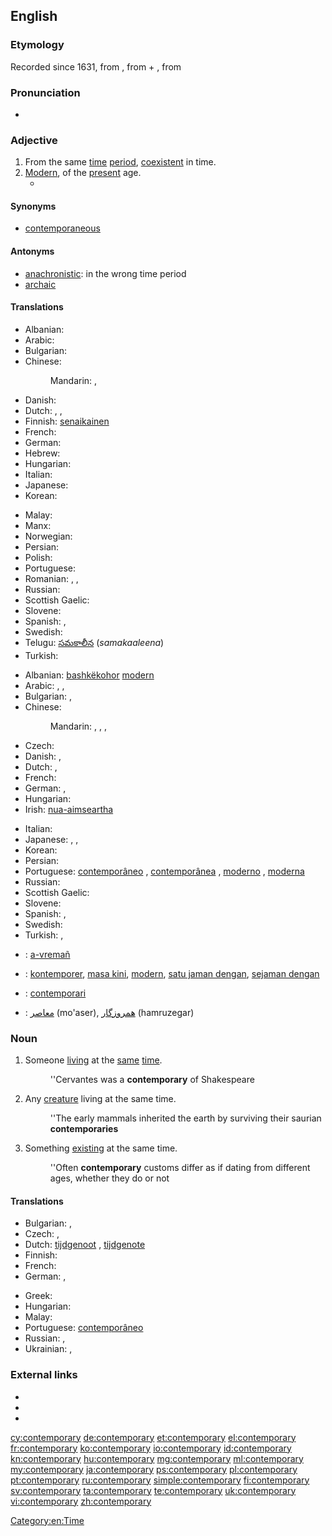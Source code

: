 ==English==

===Etymology===
Recorded since 1631, from {{etyl|ML.}} {{term|lang=la|contemporarius}}<!--, says Online Etymology Dictionary-->, from {{etyl|la}} {{term|lang=la|con-||with, together}} + {{term|lang=la|temporarius||of time}}, from {{term|lang=la|tempus||time}}

===Pronunciation===
* {{audio-pron|Contemporary.ogg|ipa=/kənˈtɛm.pəˌɹɛɹ.i/|lang=en}}

===Adjective===
{{en-adj}}

# From the same [[time]] [[period]], [[coexistent]] in time.
# [[modern|Modern]], of the [[present]] age.
#*{{quote-news
|year=2012
|date=May 24
|author=Nathan Rabin
|title=Film: Reviews: Men In Black 3
|work=The Onion AV Club
|url=http://www.avclub.com/articles/men-in-black-3,75576/
|page=
|passage=''Men In Black 3'' finagles its way out of this predicament by literally resetting the clock with a time-travel premise that makes Will Smith both a '''contemporary''' intergalactic cop in the late 1960s and a stranger to Josh Brolin, who plays the younger version of Smith’s stone-faced future partner, Tommy Lee Jones.}}

====Synonyms====
* [[contemporaneous]]

====Antonyms====
* [[anachronistic]]: in the wrong time period
* [[archaic]]

====Translations====
{{trans-top|from the same time period}}
* Albanian: {{t+|sq|bashkëkohor|xs=Albanian}}
* Arabic: {{t-|ar|معاصر|tr=mu3aaSir}}
* Bulgarian: {{t+|bg|едновременен}}
* Chinese:
*: Mandarin: {{t|zh|現代|alt=現代的|sc=Hani}}, {{t|zh|现代|tr=xiàndài de|alt=现代的|sc=Hani}}
* Danish: {{t-|da|samtidig}}
* Dutch: {{t-|nl|gelijktijdig}}, {{t-|nl|eigentijds}}, {{t-|nl|contemporain}}
* Finnish: [[senaikainen]]
* French: {{t+|fr|contemporain}}
* German: {{t+|de|zeitgenössisch}}
* Hebrew: {{t-|he|בן דור|tr=ben dor}}
* Hungarian: {{t+|hu|kortárs}}
* Italian: {{t+|it|contemporaneo}}
* Japanese: {{t-|ja|現代|tr=(げんだいてき, gendai-teki|alt=現代的|sc=Jpan}}
* Korean: {{t+|ko|현대|tr=hyeondae-ui|alt=현대의|sc=Kore}}
{{trans-mid}}
* Malay: {{t+|ms|sezaman}}
* Manx: {{t-|gv|co-emshiragh}}
* Norwegian: {{t+|no|samtidig}}
* Persian: {{t+|fa|معاصر|tr=mo'âser|sc=fa-Arab}}
* Polish: {{t+|pl|współczesny}}
* Portuguese: {{t+|pt|contemporâneo}}
* Romanian: {{t-|ro|contemporan|m|n}}, {{t-|ro|contemporani|m|p}}, {{t-|ro|contemporană|f}}
* Russian: {{t+|ru|современный|tr=sovreménnyj|sc=Cyrl}}
* Scottish Gaelic: {{t-|gd|co-aimsireil}}
* Slovene: {{t+|sl|sodoben}}
* Spanish: {{t-|es|contemporario}}, {{t+|es|contemporáneo}}
* Swedish: {{t+|sv|samtida}}
* Telugu: [[సమకాలీన]] (''samakaaleena'')
* Turkish: {{t+|tr|çağdaş}}
{{trans-bottom}}

{{trans-top|modern}}
* Albanian: [[bashkëkohor]] [[modern]]
* Arabic: {{t-|ar|عصري|tr=3áSriy|sc=Arab}}, {{t-|ar|حديث|tr=Hadiith|sc=Arab}}, {{t-|ar|معاصر|tr=mu3aaSir|sc=Arab}}
* Bulgarian: {{t+|bg|съвременен}},  {{t+|bg|модерен}}
* Chinese:
*: Mandarin: {{t|zh|現代|alt=現代的|sc=Hani}}, {{t|zh|现代|tr=xiàndài de|alt=现代的|sc=Hani}}, {{t|zh|摩登|tr=módēng|sc=Hani}}, {{t|zh|近代|tr=jìndài de|alt=近代的|sc=Hani}}
* Czech: {{t+|cs|současný|m}}
* Danish: {{t-|da|moderne}}, {{t-|da|nutids-}}
* Dutch: {{t+|nl|hedendaags}}, {{t-|nl|eigentijds}}
* French: {{t+|fr|contemporain}}
* German: {{t+|de|zeitgenössisch}}, {{t+|de|modern}}
* Hungarian: {{t+|hu|kortárs}}
* Irish: [[nua-aimseartha]]
{{trans-mid}}
* Italian: {{t+|it|contemporaneo}}
* Japanese: {{t-|ja|現代|tr=(げんだいてき, gendai-teki|alt=現代的|sc=Jpan}}, {{t+|ja|近代|tr=きんだいてき, kindai-teki|alt=近代的|sc=Jpan}}, {{t-|ja|モダン|tr=modan-na|alt=モダンな|sc=Jpan}}
* Korean: {{t+|ko|현대|tr=hyeondae-ui|alt=현대의|sc=Kore}}
* Persian: {{t+|fa|نوین|tr=novin|sc=fa-Arab}}
* Portuguese: [[contemporâneo]] {{m}}, [[contemporânea]] {{f}},	[[moderno]] {{m}}, [[moderna]] {{f}}
* Russian: {{t+|ru|современный|tr=sovreménnyj|sc=Cyrl}}
* Scottish Gaelic: {{t-|gd|co-aimsireil}}
* Slovene: {{t+|sl|sodoben}}
* Spanish: {{t+|es|contemporáneo}}, {{t-|es|contemporario}}
* Swedish: {{t+|sv|nutida}}
* Turkish: {{t+|tr|çağdaş}}, {{t+|tr|modern}}
{{trans-bottom}}

{{checktrans-top}}
* {{ttbc|br}}: [[a-vremañ]]
* {{ttbc|id}}: [[kontemporer]], [[masa kini]], [[modern]], [[satu jaman dengan]], [[sejaman dengan]]
* {{ttbc|ia}}: [[contemporari]]
* {{ttbc|fa}}: [[معاصر]] (mo'aser), [[همروزگار]] (hamruzegar)
{{trans-bottom}}

===Noun===
{{en-noun|contemporaries}}

# Someone [[living]] at the [[same]] [[time]].
#: ''Cervantes was a '''contemporary''' of Shakespeare
# Any [[creature]] living at the same time.
#: ''The early mammals inherited the earth by surviving their saurian '''contemporaries'''
# Something [[existing]] at the same time.
#: ''Often '''contemporary''' customs differ as if dating from different ages, whether they do or not

====Translations====
{{trans-top|someone living (or something existing) at the same time}}
* Bulgarian: {{t-|bg|съвременник|m}}, {{t-|bg|съвременница|f}}
* Czech: {{t-|cs|současník|m}}, {{t-|cs|současnice|f}}
* Dutch: [[tijdgenoot]] {{m}}, [[tijdgenote]] {{f}}
* Finnish: {{t-|fi|aikalainen}}
* French: {{t+|fr|contemporain|m}}
* German: {{t+|de|Zeitgenosse|m}}, {{t-|de|Zeitgenossin|f}}
{{trans-mid}}
* Greek: {{t+|el|σύγχρονο|m}}
* Hungarian: {{t+|hu|kortárs}}
* Malay: {{t+|ms|sezaman}}
* Portuguese: [[contemporâneo]] {{m}}
* Russian: {{t+|ru|современник|m|tr=sovr'em'énnik}}, {{t+|ru|современница|f}}
* Ukrainian: {{t-|uk|сучасник|m|xs=Ukrainian}}, {{t-|uk|сучасниця|f|xs=Ukrainian}}
{{trans-bottom}}

===External links===
* {{R:Webster 1913}}
* {{R:Century 1911}}
* {{R:OneLook}}

[[Category:en:Time]]

[[cy:contemporary]]
[[de:contemporary]]
[[et:contemporary]]
[[el:contemporary]]
[[fr:contemporary]]
[[ko:contemporary]]
[[io:contemporary]]
[[id:contemporary]]
[[kn:contemporary]]
[[hu:contemporary]]
[[mg:contemporary]]
[[ml:contemporary]]
[[my:contemporary]]
[[ja:contemporary]]
[[ps:contemporary]]
[[pl:contemporary]]
[[pt:contemporary]]
[[ru:contemporary]]
[[simple:contemporary]]
[[fi:contemporary]]
[[sv:contemporary]]
[[ta:contemporary]]
[[te:contemporary]]
[[uk:contemporary]]
[[vi:contemporary]]
[[zh:contemporary]]